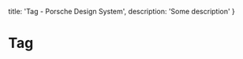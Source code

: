 
  title: 'Tag - Porsche Design System',
  description: 'Some description'
}

# Tag <ComponentStatus tagName="p-tag"></ComponentStatus>

<TableOfContents headings={[]} />

